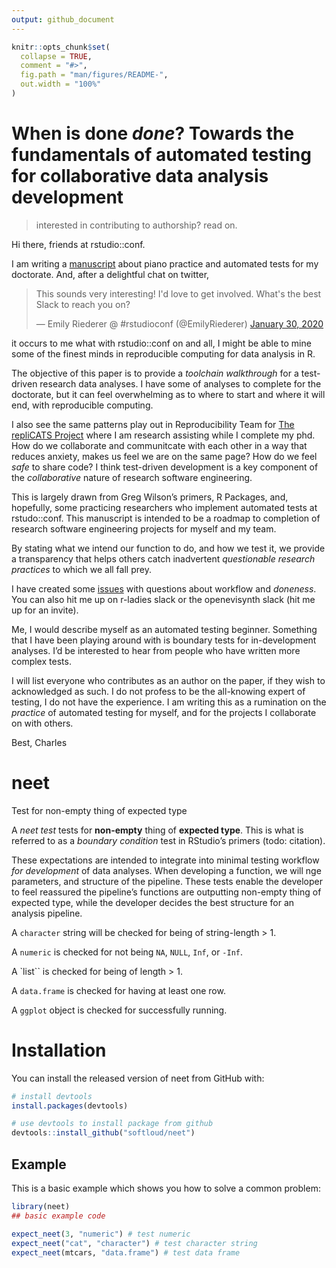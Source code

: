 ```yaml
---
output: github_document
---
```


<!-- README.md is generated from README.Rmd. Please edit that file -->

```r
knitr::opts_chunk$set(
  collapse = TRUE,
  comment = "#>",
  fig.path = "man/figures/README-",
  out.width = "100%"
)
```

# When is done *done*? Towards the fundamentals of automated testing for collaborative data analysis development

> interested in contributing to authorship? read on.

Hi there, friends at rstudio::conf. 

I am writing a [manuscript](https://github.com/softloud/neet/blob/master/analysis/when-is-done-done.Rmd) about piano practice and automated tests for my doctorate. And, after a delightful chat on twitter,

<blockquote class="twitter-tweet"><p lang="en" dir="ltr">This sounds very interesting! I&#39;d love to get involved. What&#39;s the best Slack to reach you on?</p>&mdash; Emily Riederer @ #rstudioconf (@EmilyRiederer) <a href="https://twitter.com/EmilyRiederer/status/1222914433980211203?ref_src=twsrc%5Etfw">January 30, 2020</a></blockquote> <script async src="https://platform.twitter.com/widgets.js" charset="utf-8"></script> 

it occurs to me what with rstudio::conf on and all, I might be able to mine some of the finest minds in reproducible computing for data analysis in R. 

The objective of this paper is to provide a *toolchain walkthrough* for  a test-driven research data analyses. I have some of analyses to complete for the doctorate, but it can feel overwhelming as to where to start and where it will end, with reproducible computing. 

I also see the same patterns play out in Reproducibility Team for [The repliCATS Project](https://replicats.research.unimelb.edu.au/) where I am research assisting while I complete my phd. How do we collaborate and communitcate with each other in a way that reduces anxiety, makes us feel we are on the same page? How do we feel *safe* to share code? I think test-driven development is a key component of the *collaborative* nature of research software engineering. 

This is largely drawn from Greg Wilson's primers, R Packages, and, hopefully, some practicing researchers who implement automated tests at rstudo::conf. This manuscript is intended to be a roadmap to completion of research software engineering projects for myself and my team. 

By stating what we intend our function to do, and how we test it, we provide a transparency that helps others catch inadvertent *questionable research practices* to which we all fall prey. 

I have created some [issues](https://github.com/softloud/neet/issues) with questions about workflow and *doneness*. You can also hit me up on r-ladies slack or the openevisynth slack (hit me up for an invite). 
   
Me, I would describe myself as an automated testing beginner. Something that I have been playing around with is boundary tests for in-development analyses. I'd be interested to hear from people who have written more complex tests. 

I will list everyone who contributes as an author on the paper, if they wish to acknowledged as such. I do not profess to be the all-knowing expert of testing, I do not have the experience. I am writing this as a rumination on the *practice* of automated testing for myself, and for the projects  I collaborate on with others.  

Best, 
Charles

# neet

<!-- badges: start -->
<!-- badges: end -->

Test for non-empty thing of expected type

A *neet test* tests for **non-empty** thing of **expected type**. This
is what is referred to as a *boundary condition* test in RStudio's primers
(todo: citation).

These expectations are intended to integrate into minimal testing workflow
*for development* of data analyses. When developing a function, we will nge parameters, and structure of the pipeline. These tests
enable the developer to feel reassured the pipeline's functions are
outputting non-empty thing of expected type, while the developer decides the best structure for an analysis pipeline.

A `character` string will be checked for being of string-length > 1.

A `numeric` is checked for not being `NA`, `NULL`, `Inf`, or `-Inf`.

A `list`` is checked for being of length > 1.

A `data.frame` is checked for having at least one row.

A `ggplot` object is checked for successfully running.

# Installation

You can install the released version of neet from GitHub with:

``` r
# install devtools
install.packages(devtools) 

# use devtools to install package from github
devtools::install_github("softloud/neet")

```

## Example

This is a basic example which shows you how to solve a common problem:

```r
library(neet)
## basic example code

expect_neet(3, "numeric") # test numeric
expect_neet("cat", "character") # test character string
expect_neet(mtcars, "data.frame") # test data frame

 
```
